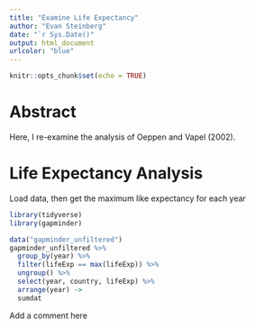 ```yaml
---
title: "Examine Life Expectancy"
author: "Evan Steinberg"
date: "`r Sys.Date()"
output: html_document
urlcolor: "blue"
---
```


``` r
knitr::opts_chunk$set(echo = TRUE)
```

 
# Abstract

Here, I re-examine the analysis of Oeppen and Vapel (2002).

# Life Expectancy Analysis

Load data, then get the maximum like expectancy for each year
``` r
library(tidyverse)
library(gapminder)
```

``` r
data("gapminder_unfiltered")
gapminder_unfiltered %>%
  group_by(year) %>%
  filter(lifeExp == max(lifeExp)) %>%
  ungroup() %>%
  select(year, country, lifeExp) %>%
  arrange(year) ->
  sumdat
```


Add a comment here 

